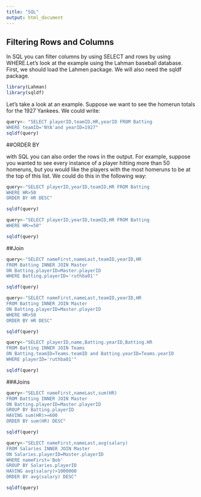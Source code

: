 ```yaml
---
title: "SQL"
output: html_document
---
```


## Filtering Rows and Columns

In SQL you can filter columns by using SELECT and rows by using WHERE.Let's look at the example using the Lahman baseball database. First, we should load the Lahmen package. We will also need the sqldf package.

```r
library(Lahman)
library(sqldf)
```

Let's take a look at an example. Suppose we want to see the homerun totals for the 1927 Yankees. We could write:
```r
query<- "SELECT playerID,teamID,HR,yearID FROM Batting
WHERE teamID='NYA'and yearID=1927"
sqldf(query)
```
##ORDER BY

with SQL you can also order the rows in the output. For example, suppose you wanted to see every instance of a player hitting more than 50 homeruns, but you would like the players with the most homeruns to be at the top of this list. We could do this in the following way: 
```r
query<-"SELECT playerID,yearID,teamID,HR FROM Batting
WHERE HR>50
ORDER BY HR DESC"

sqldf(query)
```
```r
query<-"SELECT playerID,yearID,teamID,HR FROM Batting
WHERE HR>=50"

sqldf(query)
```
##Join
```r
query<-"SELECT nameFirst,nameLast,teamID,yearID,HR 
FROM Batting INNER JOIN Master
ON Batting.playerID=Master.playerID
WHERE Batting.playerID='ruthba01'"

sqldf(query)
```
```r
query<-"SELECT nameFirst,nameLast,teamID,yearID,HR
FROM Batting INNER JOIN Master
ON Batting.playerID=Master.playerID
WHERE HR>50
ORDER BY HR DESC"

sqldf(query)
```
```r
query<-"SELECT playerID,name,Batting.yearID,Batting.HR
FROM Batting INNER JOIN Teams
ON Batting.teamID=Teams.teamID and Batting.yearID=Teams.yearID
WHERE playerID='ruthba01'"

sqldf(query)
```
###Joins
```r
query<-"SELECT nameFirst,nameLast,sum(HR)
FROM Batting INNER JOIN Master
ON Batting.playerID=Master.playerID
GROUP BY Batting.playerID
HAVING sum(HR)>=600
ORDER BY sum(HR) DESC"

sqldf(query)
```
```r
query<-"SELECT nameFirst,nameLast,avg(salary)
FROM Salaries INNER JOIN Master
ON Salaries.playerID=Master.playerID
WHERE nameFirst='Bob'
GROUP BY Salaries.playerID
HAVING avg(salary)>1000000 
ORDER BY avg(salary) DESC"

sqldf(query)
```

